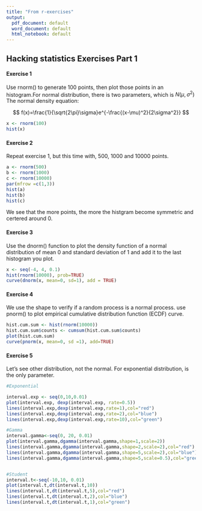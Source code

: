 ```yaml
---
title: "From r-exercises"
output:
  pdf_document: default
  word_document: default
  html_notebook: default
---
```


## Hacking statistics Exercises Part 1

#### Exercise 1
Use rnorm() to generate 100 points, then plot those points in an histogram.For normal distribution, there is two parameters, which is $N(\mu, \sigma^2)$
The normal density equation:

$$
f(x)=\frac{1}{\sqrt{2\pi}\sigma}e^{-\frac{(x-\mu)^2}{2\sigma^2}}
$$

```r
x <- rnorm(100)
hist(x)

```

#### Exercise 2
Repeat exercise 1, but this time with, 500, 1000 and 10000 points.

```r
a <- rnorm(500)
b <- rnorm(1000)
c <- rnorm(10000)
par(mfrow =c(1,3))
hist(a)
hist(b)
hist(c)

```


We see that the more points, the more the histgram become symmetric and certered around 0.

#### Exercise 3
Use the dnorm() function to plot the density function of a normal distribution of mean 0 and standard deviation of 1 and add it to the last histogram you plot.

```r
x <- seq(-4, 4, 0.1)
hist(rnorm(10000), prob=TRUE)
curve(dnorm(x, mean=0, sd=1), add = TRUE)
```

#### Exercise 4
We use the shape to verify if a random process is a normal process. use pnorm() to plot empirical cumulative distribution function (ECDF) curve.

```r
hist.cum.sum <- hist(rnorm(10000))
hist.cum.sum$counts <- cumsum(hist.cum.sum$counts)
plot(hist.cum.sum)
curve(pnorm(x, mean=0, sd =1), add=TRUE)

```


#### Exercise 5
Let's see other distribution, not the normal. 
For exponential distribution, \lambda is the only parameter. 
```r
#Exponential

interval.exp <- seq(0,10,0.01)
plot(interval.exp, dexp(interval.exp, rate=0.5))
lines(interval.exp,dexp(interval.exp,rate=1),col="red")
lines(interval.exp,dexp(interval.exp,rate=2),col="blue")
lines(interval.exp,dexp(interval.exp,rate=10),col="green")

#Gamma
interval.gamma<-seq(0, 20, 0.01)
plot(interval.gamma,dgamma(interval.gamma,shape=1,scale=2))
lines(interval.gamma,dgamma(interval.gamma,shape=2,scale=2),col="red")
lines(interval.gamma,dgamma(interval.gamma,shape=5,scale=2),col="blue")
lines(interval.gamma,dgamma(interval.gamma,shape=5,scale=0.5),col="green")


#Student
interval.t<-seq(-10,10, 0.01)
plot(interval.t,dt(interval.t,10))
lines(interval.t,dt(interval.t,5),col="red")
lines(interval.t,dt(interval.t,2),col="blue")
lines(interval.t,dt(interval.t,1),col="green")
```




